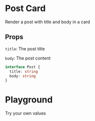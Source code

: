 


<Meta component={PostCard} title="Post Card" />

# Post Card

Render a post with title and body in a card

## Props

`title`: The post title

`body`: The post content

```typescript
interface Post {
  title: string
  body: string
}
```

<Preview>
  <Story name="Default">
    <PostCard
      body={PostFactory.single().body}
      title={PostFactory.single().title}
    />
  </Story>
</Preview>

# Playground

Try your own values

<Preview>
  <Story name="Playground">
    <PostCard
      body={text('Post Body', PostFactory.single().body)}
      title={text('Post Title', PostFactory.single().title)}
    />
  </Story>
</Preview>
